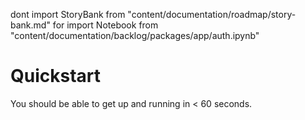 dont import StoryBank from "content/documentation/roadmap/story-bank.md"
for import Notebook from "content/documentation/backlog/packages/app/auth.ipynb"

# Quickstart

You should be able to get up and running in < 60 seconds.

<StoryBank />
<Notebook /> 